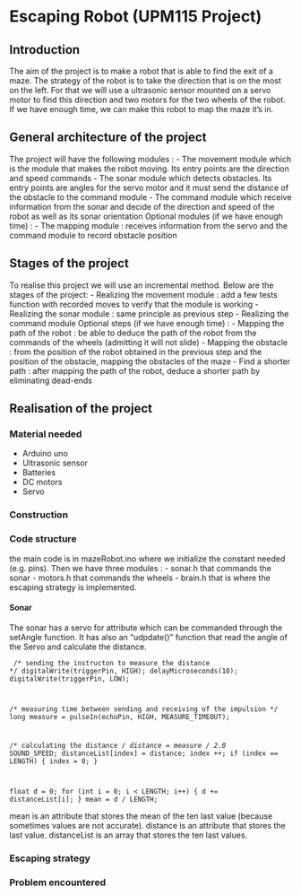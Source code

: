 # Escaping Robot (UPM115 Project)

## Introduction 

The aim of the project is to make a robot that is able to find the exit of a maze. 
The strategy of the robot is to take the direction that is on the most on the left. 
For that we will use a ultrasonic sensor mounted on a servo motor to find this direction and two motors for the two wheels of the robot. 
If we have enough time, we can make this robot to map the maze it’s in.

## General architecture of the project

The project will have the following modules :
- The movement module which is the module that makes the robot moving. Its entry points are the direction and speed commands
- The sonar module which detects obstacles. Its entry points are angles for the servo motor and it must send the distance of the obstacle to the command module
- The command module which receive information from the sonar and decide of the direction and speed of the robot as well as its sonar orientation
Optional modules (if we have enough time) :
- The mapping module : receives information from the servo and the command module to record obstacle position

## Stages of the project

To realise this project we will use an incremental method. Below are the stages of the project:
- Realizing the movement module : add a few tests function with recorded moves to verify that the module is working
- Realizing the sonar module : same principle as previous step
- Realizing the command module
Optional steps (if we have enough time) :
- Mapping the path of the robot : be able to deduce the path of the robot from the commands of the wheels (admitting it will not slide)
- Mapping the obstacle : from the position of the robot obtained in the previous step and the position of the obstacle, mapping the obstacles of the maze
- Find a shorter path : after mapping the path of the robot, deduce a shorter path by eliminating dead-ends


## Realisation of the project

### Material needed
- Arduino uno
- Ultrasonic sensor
- Batteries
- DC motors 
- Servo

### Construction



### Code structure

the main code is in mazeRobot.ino where we initialize the constant needed (e.g. pins). 
Then we have three modules :
- sonar.h  that commands the sonar
- motors.h that commands the wheels
- brain.h that is where the escaping strategy is implemented.

#### Sonar

The sonar has a servo for attribute which can be commanded through the setAngle function.
It has also an "udpdate()" function that read the angle of the Servo and calculate the distance.

<code type="cpp">
/* sending the instructon to measure the distance */
digitalWrite(triggerPin, HIGH);
delayMicroseconds(10);
digitalWrite(triggerPin, LOW);

/* measuring time between sending and receiving of the impulsion */
long measure = pulseIn(echoPin, HIGH, MEASURE_TIMEOUT);

/* calculating the distance */
distance = measure / 2.0 * SOUND_SPEED;
distanceList[index] = distance;
index ++;
if (index == LENGTH) {
index = 0;
}

float d = 0;
for (int i = 0; i < LENGTH; i++) {
d += distanceList[i];
}
mean = d / LENGTH;
</code>

mean is an attribute that stores the mean of the ten last value (because sometimes values are not accurate).
distance is an attribute that stores the last value.
distanceList is an array that stores the ten last values.


### Escaping strategy


### Problem encountered
